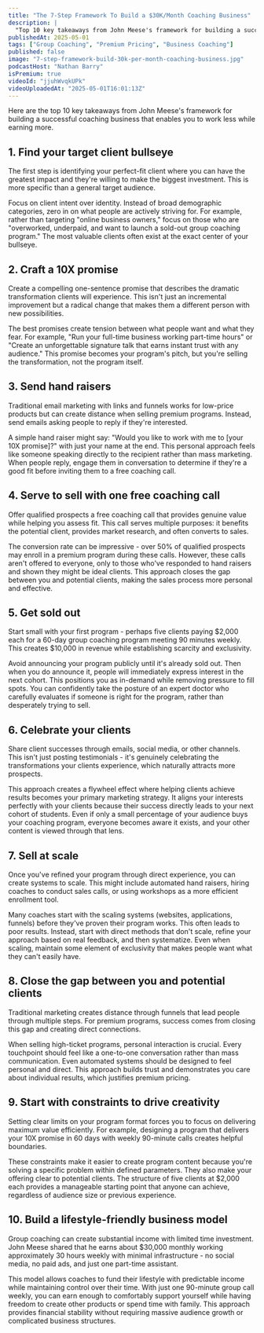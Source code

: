 ```yaml
---
title: "The 7-Step Framework To Build a $30K/Month Coaching Business"
description: |
  "Top 10 key takeaways from John Meese's framework for building a successful coaching business that enables you to work less while earning more."
publishedAt: 2025-05-01
tags: ["Group Coaching", "Premium Pricing", "Business Coaching"]
published: false
image: "7-step-framework-build-30k-per-month-coaching-business.jpg"
podcastHost: "Nathan Barry"
isPremium: true
videoId: "jjuhWvqkUPk"
videoUploadedAt: "2025-05-01T16:01:13Z"
---
```



<PodcastSummaryPageLayout frontmatter={frontmatter}>
Here are the top 10 key takeaways from John Meese's framework for building a successful coaching business that enables you to work less while earning more.

## 1. Find your target client bullseye

The first step is identifying your perfect-fit client where you can have the greatest impact and they're willing to make the biggest investment. This is more specific than a general target audience.

Focus on client intent over identity. Instead of broad demographic categories, zero in on what people are actively striving for. For example, rather than targeting "online business owners," focus on those who are "overworked, underpaid, and want to launch a sold-out group coaching program." The most valuable clients often exist at the exact center of your bullseye.

## 2. Craft a 10X promise

Create a compelling one-sentence promise that describes the dramatic transformation clients will experience. This isn't just an incremental improvement but a radical change that makes them a different person with new possibilities.

The best promises create tension between what people want and what they fear. For example, "Run your full-time business working part-time hours" or "Create an unforgettable signature talk that earns instant trust with any audience." This promise becomes your program's pitch, but you're selling the transformation, not the program itself.

## 3. Send hand raisers

Traditional email marketing with links and funnels works for low-price products but can create distance when selling premium programs. Instead, send emails asking people to reply if they're interested.

A simple hand raiser might say: "Would you like to work with me to [your 10X promise]?" with just your name at the end. This personal approach feels like someone speaking directly to the recipient rather than mass marketing. When people reply, engage them in conversation to determine if they're a good fit before inviting them to a free coaching call.

## 4. Serve to sell with one free coaching call

Offer qualified prospects a free coaching call that provides genuine value while helping you assess fit. This call serves multiple purposes: it benefits the potential client, provides market research, and often converts to sales.

The conversion rate can be impressive - over 50% of qualified prospects may enroll in a premium program during these calls. However, these calls aren't offered to everyone, only to those who've responded to hand raisers and shown they might be ideal clients. This approach closes the gap between you and potential clients, making the sales process more personal and effective.

## 5. Get sold out

Start small with your first program - perhaps five clients paying $2,000 each for a 60-day group coaching program meeting 90 minutes weekly. This creates $10,000 in revenue while establishing scarcity and exclusivity.

Avoid announcing your program publicly until it's already sold out. Then when you do announce it, people will immediately express interest in the next cohort. This positions you as in-demand while removing pressure to fill spots. You can confidently take the posture of an expert doctor who carefully evaluates if someone is right for the program, rather than desperately trying to sell.

## 6. Celebrate your clients

Share client successes through emails, social media, or other channels. This isn't just posting testimonials - it's genuinely celebrating the transformations your clients experience, which naturally attracts more prospects.

This approach creates a flywheel effect where helping clients achieve results becomes your primary marketing strategy. It aligns your interests perfectly with your clients because their success directly leads to your next cohort of students. Even if only a small percentage of your audience buys your coaching program, everyone becomes aware it exists, and your other content is viewed through that lens.

## 7. Sell at scale

Once you've refined your program through direct experience, you can create systems to scale. This might include automated hand raisers, hiring coaches to conduct sales calls, or using workshops as a more efficient enrollment tool.

Many coaches start with the scaling systems (websites, applications, funnels) before they've proven their program works. This often leads to poor results. Instead, start with direct methods that don't scale, refine your approach based on real feedback, and then systematize. Even when scaling, maintain some element of exclusivity that makes people want what they can't easily have.

## 8. Close the gap between you and potential clients

Traditional marketing creates distance through funnels that lead people through multiple steps. For premium programs, success comes from closing this gap and creating direct connections.

When selling high-ticket programs, personal interaction is crucial. Every touchpoint should feel like a one-to-one conversation rather than mass communication. Even automated systems should be designed to feel personal and direct. This approach builds trust and demonstrates you care about individual results, which justifies premium pricing.

## 9. Start with constraints to drive creativity

Setting clear limits on your program format forces you to focus on delivering maximum value efficiently. For example, designing a program that delivers your 10X promise in 60 days with weekly 90-minute calls creates helpful boundaries.

These constraints make it easier to create program content because you're solving a specific problem within defined parameters. They also make your offering clear to potential clients. The structure of five clients at $2,000 each provides a manageable starting point that anyone can achieve, regardless of audience size or previous experience.

## 10. Build a lifestyle-friendly business model

Group coaching can create substantial income with limited time investment. John Meese shared that he earns about $30,000 monthly working approximately 30 hours weekly with minimal infrastructure - no social media, no paid ads, and just one part-time assistant.

This model allows coaches to fund their lifestyle with predictable income while maintaining control over their time. With just one 90-minute group call weekly, you can earn enough to comfortably support yourself while having freedom to create other products or spend time with family. This approach provides financial stability without requiring massive audience growth or complicated business structures.

</PodcastSummaryPageLayout>
